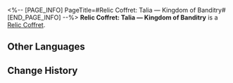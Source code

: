 <%-- [PAGE_INFO]
PageTitle=#Relic Coffret: Talia — Kingdom of Banditry#
[END_PAGE_INFO] --%>
{{Item Infobox
|title       = Relic Coffret: Talia &mdash; Kingdom of Banditry
|id          = 71018
|image       = Item Relic Coffret- Talia &mdash; Kingdom of Banditry.png
|type        = Relic Coffret
|invCategory = Valuables
|rarity      = 5
|effect      = 
|description = A device used to collect and restore the Lightdust in the Fragmentum to its original form. Use this to obtain a random 5-star relic from the Talia &mdash; Kingdom of Banditry set.
}}
{{Description|You never know what's in the box until you open it.<br /><br />''"So it's essentially like buying a lottery ticket?"<br />"At least we don't need to worry about finding a cat that is both dead and alive."''}}
'''Relic Coffret: Talia &mdash; Kingdom of Banditry''' is a [[Relic Coffret]].

==Other Languages==
{{Other Languages
|en   = Relic Coffret: Talia &mdash; Kingdom of Banditry
|zhs  = 遗器铸盒：盗贼公国塔利亚
|zht  = 遺器鑄盒：盜賊公國塔利亞
|ja   = 遺物ボックス：盗賊公国タリア
|ko   = 유물 주조함: 도적국 탈리아
|es   = Cofre de artefactos: Talia, paraíso de los forajidos
|fr   = Coffret à relique : Talia, royaume du banditisme
|ru   = Сундук с Реликвиями: Талия - край бандитов
|th   = กล่องรีลิกส์: Talia - Kingdom of Banditry
|vi   = Hộp Đúc Di Vật: Talia - Vương Quốc Trộm Cướp
|de   = Reliktkästchen: Talia &ndash; Königreich der Banditen
|id   = Relic Coffret: Talia - Kingdom of Banditry
|pt   = Cofre de Relíquia: Talia &mdash; Reino do Banditismo
}}

==Change History==
{{Change History|1.0}}